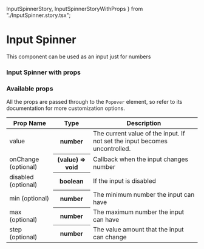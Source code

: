   InputSpinnerStory,
  InputSpinnerStoryWithProps
} from "./InputSpinner.story.tsx";

<Meta title="Components | InputSpinner" />

# Input Spinner

This component can be used as an input just for numbers

<Preview>
  <Story name="InputSpinner">
    <InputSpinnerStory />
  </Story>
</Preview>

### Input Spinner with props

<Preview>
  <Story name="InputSpinnerWithProps">
    <InputSpinnerStoryWithProps />
  </Story>
</Preview>

### Available props

All the props are passed through to the `Popover` element, so refer to its documentation for more customization options.

<table width="100%">
  <thead>
    <tr>
      <th>Prop Name</th>
      <th>Type</th>
      <th>Description</th>
    </tr>
  </thead>
  <tbody>
    <tr>
      <td>value</td>
      <th>number</th>
      <td>
        The current value of the input. If not set the input becomes
        uncontrolled.
      </td>
    </tr>
    <tr>
      <td>onChange (optional)</td>
      <th>(value) => void</th>
      <td>Callback when the input changes number</td>
    </tr>
    <tr>
      <td>disabled (optional)</td>
      <th>boolean</th>
      <td>If the input is disabled</td>
    </tr>
    <tr>
      <td>min (optional)</td>
      <th>number</th>
      <td>The minimum number the input can have</td>
    </tr>
    <tr>
      <td>max (optional)</td>
      <th>number</th>
      <td>The maximum number the input can have</td>
    </tr>
    <tr>
      <td>step (optional)</td>
      <th>number</th>
      <td>The value amount that the input can change</td>
    </tr>
  </tbody>
</table>
